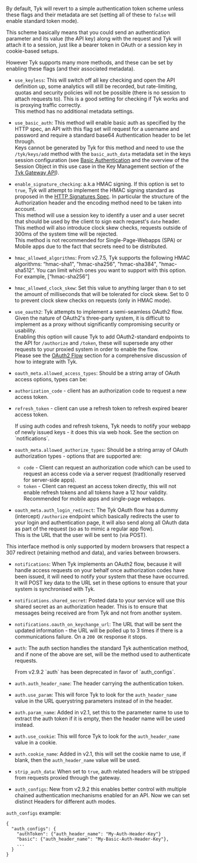 ---
---

By default, Tyk will revert to a simple authentication token scheme unless these flags and their metadata are set (setting all of these to `false` will enable standard token mode).

This scheme basically means that you could send an authentication parameter and its value (the API key) along with the request and Tyk will attach it to a session, just like a bearer token in OAuth or a session key in cookie-based setups.

However Tyk supports many more methods, and these can be set by enabling these flags (and their associated metadata).

- `use_keyless`: This will switch off all key checking and open the API definition up, some analytics will still be recorded, but rate-limiting, quotas and security policies will not be possible (there is no session to attach requests to). This is a good setting for checking if Tyk works and is proxying traffic correctly.  
  This method has no additional metadata settings.

- `use_basic_auth`: This method will enable basic auth as specified by the HTTP spec, an API with this flag set will request for a username and password and require a standard base64 Authentication header to be let through.  
  Keys cannot be generated by Tyk for this method and need to use the `/tyk/keys/add` method with the `basic_auth_data` metadata set in the keys session configuration (see [Basic Authentication](/5.5/basic-config-and-security/security/authentication-authorization/basic-auth) and the overview of the Session Object in this use case in the Key Management section of the [Tyk Gateway API](https://tyk.io/docs/tyk-gateway-api/)).

- `enable_signature_checking`: a.k.a HMAC signing. If this option is set to `true`, Tyk will attempt to implement the HMAC signing standard as proposed in the [HTTP Signatures Spec](https://web-payments.org/specs/ED/http-signatures/2014-02-01/#page-3). In particular the structure of the Authorization header and the encoding method need to be taken into account.  
  This method will use a session key to identify a user and a user secret that should be used by the client to sign each request's `date` header.  
  This method will also introduce clock skew checks, requests outside of 300ms of the system time will be rejected.  
  This method is not recommended for Single-Page-Webapps (SPA) or Mobile apps due to the fact that secrets need to be distributed.

- `hmac_allowed_algorithms`: From v2.7.5, Tyk supports the following HMAC algorithms: “hmac-sha1", "hmac-sha256", "hmac-sha384", "hmac-sha512”. You can limit which ones you want to support with this option. For example, [“hmac-sha256”]

- `hmac_allowed_clock_skew`: Set this value to anything larger than `0` to set the amount of milliseconds that will be tolerated for clock skew. Set to 0 to prevent clock skew checks on requests (only in HMAC mode).

- `use_oauth2`: Tyk attempts to implement a semi-seamless OAuth2 flow. Given the nature of OAuth2's three-party system, it is difficult to implement as a proxy without significantly compromising security or usability.  
  Enabling this option will cause Tyk to add OAuth2-standard endpoints to the API for `/authorize` and `/token`, these will supersede any other requests to your proxied system in order to enable the flow.  
  Please see the [OAuth2 Flow](/5.5/basic-config-and-security/security/authentication-authorization/oauth-2-0) section for a comprehensive discussion of how to integrate with Tyk.

- `oauth_meta.allowed_access_types`: Should be a string array of OAuth access options, types can be:
- `authorization_code` - client has an authorization code to request a new access token.
- `refresh_token` - client can use a refresh token to refresh expired bearer access token.



    <Note>
    If using auth codes and refresh tokens, Tyk needs to notify your webapp of newly issued keys - it does this via web hook. See the section on `notifications`.
    </Note>



- `oauth_meta.allowed_authorize_types`: Should be a string array of OAuth authorization types - options that are supported are:

  - `code` - Client can request an authorization code which can be used to request an access code via a server request (traditionally reserved for server-side apps).
  - `token` - Client can request an access token directly, this will not enable refresh tokens and all tokens have a 12 hour validity. Recommended for mobile apps and single-page webapps.

- `oauth_meta.auth_login_redirect`: The Tyk OAuth flow has a dummy (intercept) `/authorize` endpoint which basically redirects the user to your login and authentication page, it will also send along all OAuth data as part of the request (so as to mimic a regular app flow).  
  This is the URL that the user will be sent to (via POST).


<Note>
This interface method is only supported by modern browsers that respect a 307 redirect (retaining method and data), and varies between browsers.
</Note>



- `notifications`: When Tyk implements an OAuth2 flow, because it will handle access requests on your behalf once authorization codes have been issued, it will need to notify your system that these have occurred.  
  It will POST key data to the URL set in these options to ensure that your system is synchronised with Tyk.

- `notifications.shared_secret`: Posted data to your service will use this shared secret as an authorization header. This is to ensure that messages being received are from Tyk and not from another system.

- `notifications.oauth_on_keychange_url`: The URL that will be sent the updated information - the URL will be polled up to 3 times if there is a communications failure. On a `200 OK` response it stops.

- `auth`: The auth section handles the standard Tyk authentication method, and if none of the above are set, will be the method used to authenticate requests.



    <Note>
    From v2.9.2 `auth` has been deprecated in favor of `auth_configs`.
    </Note>



- `auth.auth_header_name`: The header carrying the authentication token.

- `auth.use_param`: This will force Tyk to look for the `auth_header_name` value in the URL querystring parameters instead of in the header.

- `auth.param_name`: Added in v2.1, set this to the parameter name to use to extract the auth token if it is empty, then the header name will be used instead.

- `auth.use_cookie`: This will force Tyk to look for the `auth_header_name` value in a cookie.

- `auth.cookie_name`: Added in v2.1, this will set the cookie name to use, if blank, then the `auth_header_name` value will be used.

- `strip_auth_data`: When set to `true`, auth related headers will be stripped from requests proxied through the gateway.

- `auth_configs`: New from v2.9.2 this enables better control with multiple chained authentication mechanisms enabled for an API. Now we can set distinct Headers for different auth modes.

`auth_configs` example:

```
{
  "auth_configs": {
    "authToken": {"auth_header_name": "My-Auth-Header-Key"}
    "basic": {"auth_header_name": "My-Basic-Auth-Header-Key"},
    ...
  }
}
```

